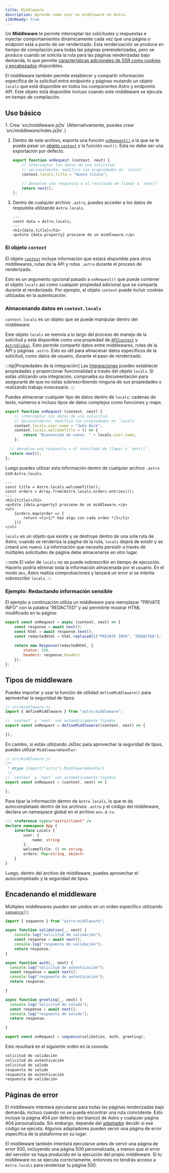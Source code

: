 ```yaml
---
title: Middleware
description: Aprende cómo usar un middleware en Astro.
i18nReady: true
---
```


Un **Middleware** te permite interceptar las solicitudes y respuestas e inyectar comportamientos dinámicamente cada vez que una página o endpoint está a punto de ser renderizado. Esta renderización se produce en tiempo de compilación para todas las páginas prerenderizadas, pero se produce cuando se solicita la ruta para las páginas renderizadas bajo demanda, lo que permite [características adicionales de SSR como cookies y encabezados](/es/guides/on-demand-rendering/) disponibles.

El middleware también permite establecer y compartir información específica de la solicitud entre endpoints y páginas mutando un objeto `locals` que está disponible en todos los componentes Astro y endpoints API. Este objeto está disponible incluso cuando este middleware se ejecuta en tiempo de compilación.

## Uso básico

<Steps>
1. Crea `src/middleware.js|ts` (Alternativamente, puedes crear `src/middleware/index.js|ts`.)

2. Dentro de este archivo, exporta una función [`onRequest()`](/es/reference/api-reference/#onrequest) a la que se le pueda pasar un [objeto `context`](#el-objeto-context) y la función `next()`. Esta no debe ser una exportación por defecto.

    ```js title="src/middleware.js"
    export function onRequest (context, next) {
        // interceptar los datos de una solicitud.
        // opcionalmente, modifica las propiedades en `locals`.
        context.locals.title = "Nuevo título";

        // devuelve una respuesta o el resultado de llamar a `next()`.
        return next();
    };
    ```

3. Dentro de cualquier archivo `.astro`, puedes acceder a los datos de respuesta utilizando `Astro.locals`. 

    ```astro title="src/components/Component.astro"
    ---
    const data = Astro.locals;
    ---
    <h1>{data.title}</h1>
    <p>Este {data.property} proviene de un middleware.</p>

    ```
</Steps>

### El objeto `context`

El objeto [`context`](/es/reference/api-reference/#contexto-del-endpoint) incluye información que estará disponible para otros middlewares, rutas de la API y rutas `.astro` durante el proceso de renderizado.

Esto es un argumento opcional pasado a `onRequest()` que puede contener el objeto `locals` así como cualquier propiedad adicional que se comparta durante el renderizado. Por ejemplo, el objeto `context` puede incluir cookies utilizadas en la autenticación.

### Almacenando datos en `context.locals`

`context.locals` es un objeto que se puede manipular dentro del middleware.

Este objeto `locals` se reenvía a lo largo del proceso de manejo de la solicitud y está disponible como una propiedad de [`APIContext`](/es/reference/api-reference/#contexto-del-endpoint) y [`AstroGlobal`](/es/reference/api-reference/#astrolocals). Esto permite compartir datos entre middlewares, rutas de la API y páginas `.astro`. Esto es útil para almacenar datos específicos de la solicitud, como datos de usuario, durante el paso de renderizado.

:::tip[Propiedades de la integración]
Las [Integraciones](/es/guides/integrations-guide/) pueden establecer propiedades y proporcionar funcionalidad a través del objeto `locals`. Si estás utilizando una integración, comprueba su documentación para asegurarte de que no estás sobrescribiendo ninguna de sus propiedades o realizando trabajo innecesario.
:::

Puedes almacenar cualquier tipo de datos dentro de `locals`: cadenas de texto, números e incluso tipos de datos complejos como funciones y maps.


```js title="src/middleware.js"
export function onRequest (context, next) {
    // interceptar los datos de una solicitud.
    // opcionalmente, modifica las propiedades en `locals`.
    context.locals.user.name = "John Wick";
    context.locals.welcomeTitle = () => {
        return "Bienvenido de nuevo  " + locals.user.name;
    };

  // devuelve una respuesta o el resultado de llamar a `next()`.
  return next();
};
```
Luego puedes utilizar esta información dentro de cualquier archivo `.astro` con `Astro.locals`.

```astro title="src/pages/orders.astro"
---
const title = Astro.locals.welcomeTitle();
const orders = Array.from(Astro.locals.orders.entries());
---
<h1>{title}</h1>
<p>Este {data.property} proviene de un middleware.</p>
<ul>
    {orders.map(order => {
        return <li>{/* haz algo con cada orden */}</li>
    })}
</ul>
```

`locals` es un objeto que existe y se destruye dentro de una sola ruta de Astro; cuando se renderiza la página de la ruta, `locals` dejará de existir y se creará uno nuevo. La información que necesita persistir a través de múltiples solicitudes de página debe almacenarse en otro lugar.

:::note
El valor de `locals` no se puede sobrescribir en tiempo de ejecución. Hacerlo podría eliminar toda la información almacenada por el usuario. En el modo `dev`, Astro realiza comprobaciones y lanzará un error si se intenta sobrescribir `locals`.
:::

### Ejemplo: Redactando información sensible

El ejemplo a continuación utiliza un middleware para reemplazar "PRIVATE INFO" con la palabra "REDACTED" y así permitirte mostrar HTML modificado en tu página:

```js title="src/middleware.js"
export const onRequest = async (context, next) => {
    const response = await next();
    const html = await response.text();
    const redactedHtml = html.replaceAll("PRIVATE INFO", "REDACTED");
    
    return new Response(redactedHtml, {
        status: 200,
        headers: response.headers
    });
};
```

## Tipos de middleware

Puedes importar y usar la función de utilidad `defineMiddleware()` para aprovechar la seguridad de tipos:

```ts
// src/middleware.ts
import { defineMiddleware } from "astro:middleware";

// `context` y `next` son automáticamente tipados
export const onRequest = defineMiddleware((context, next) => {

});
```

En cambio, si estás utilizando JsDoc para aprovechar la seguridad de tipos, puedes utilizar `MiddlewareHandler`:

```js
// src/middleware.js
/**
 * @type {import("astro").MiddlewareHandler}
 */
// `context` y `next` son automáticamente tipados
export const onRequest = (context, next) => {

};
```

Para tipar la información dentro de `Astro.locals`, lo que te da autocompletado dentro de los archivos `.astro` y el código del middleware, declara un namespace global en el archivo `env.d.ts`:

```ts title="src/env.d.ts"
/// <reference types="astro/client" />
declare namespace App {
    interface Locals {
        user: {
            name: string
        },
        welcomeTitle: () => string,
        orders: Map<string, object>
    }
}
```

Luego, dentro del archivo de middleware, puedes aprovechar el autocompletado y la seguridad de tipos.

## Encadenando el middleware

Múltiples middlewares pueden ser unidos en un orden específico utilizando [`sequence()`](/es/reference/api-reference/#sequence):

```js title="src/middleware.js"
import { sequence } from "astro:middleware";

async function validation(_, next) {
    console.log("solicitud de validación");
    const response = await next();
    console.log("respuesta de validación");
    return response;
}

async function auth(_, next) {
  console.log("solicitud de autenticación");
  const response = await next();
  console.log("respuesta de autenticación");
  return response;

}

async function greeting(_, next) {
  console.log("solicitud de saludo");
  const response = await next();
  console.log("respuesta de saludo");
  return response;

}

export const onRequest = sequence(validation, auth, greeting);
```

Esto resultará en el siguiente orden en la consola:

```sh
solicitud de validación
solicitud de autenticación
solicitud de saludo
respuesta de saludo
respuesta de autenticación
respuesta de validación
```

## Páginas de error

El middleware intentará ejecutarse para todas las páginas renderizadas bajo demanda, incluso cuando no se pueda encontrar una ruta coincidente. Esto incluye la página 404 por defecto (en blanco) de Astro y cualquier página 404 personalizada. Sin embargo, depende del [adaptador](/es/guides/on-demand-rendering/) decidir si ese código se ejecuta. Algunos adaptadores pueden servir una página de error específica de la plataforma en su lugar.

El middleware también intentará ejecutarse antes de servir una página de error 500, incluyendo una página 500 personalizada, a menos que el error del servidor se haya producido en la ejecución del propio middleware. Si tu middleware no se ejecuta correctamente, entonces no tendrás acceso a `Astro.locals` para renderizar tu página 500.
